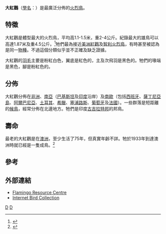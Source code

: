 {{Speciesbox
| taxon = Phoenicopterus roseus
| binomial_authority = [[彼得·西蒙·帕拉斯|Pallas]], 1811
| status = LC
| status_system = iucn3.1
| status_ref = <ref name="iucn">{{IUCN2008|assessors=BirdLife International|year=2008|id=144721|title=Phoenicopterus roseus|downloaded=17 April 2009}}</ref>
| image = Greater Flamingoes (Phoenicopterus roseus) W2 IMG_9616.jpg
| synonyms = * ''Phoenicopterus antiquorum''
}}

'''大紅鸛'''（[[學名|學名]]：''{{lang|la|Phoenicopterus roseus}}''）是最廣泛分佈的[[火烈鳥|火烈鳥]]。

==特徵==
大紅鸛是體型最大的火烈鳥，平均高1.1-1.5米，重2-4公斤。紀錄最大的雄鳥可以高達1.87米及重4.5公斤。<ref>{{Cite web |url=http://en.tourduvalat.org/content/download/7378/73859/version/2/file/All+About+Greater+Flamingo.pdf |title=All about Greater Flamingo |access-date=2010-03-29 |archive-date=2009-02-26 |archive-url=https://web.archive.org/web/20090226145743/http://en.tourduvalat.org/content/download/7378/73859/version/2/file/All+About+Greater+Flamingo.pdf |dead-url=yes }}</ref>牠們最為接近[[美洲紅鸛|美洲紅鸛]]及[[智利火烈鳥|智利火烈鳥]]，有時甚至被認為是同一[[物種|物種]]。不過這個分類似乎並不正確及缺乏證據。

大紅鸛的[[羽毛|羽毛]]主要是粉紅白色，翼底是紅色的，主及次飛羽是黑色的。牠們的喙端是黑色，腳是粉紅色的。

==分佈==
大紅鸛分佈在[[非洲|非洲]]、[[南亞|南亞]]（[[巴基斯坦|巴基斯坦]]及[[印度|印度]]沿岸）及[[南歐|南歐]]（包括[[西班牙|西班牙]]、[[薩丁尼亞島|薩丁尼亞島]]、[[阿爾巴尼亞|阿爾巴尼亞]]、[[土耳其|土耳其]]、[[希臘|希臘]]、[[塞浦路斯|塞浦路斯]]、[[葡萄牙|葡萄牙]]及[[法國|法國]]）。一些群落是短距離的[[候鳥|候鳥]]，經常分佈在北邊地方。牠們是印度[[古吉拉特邦|古吉拉特邦]]的邦鳥。

==壽命==
最老的大紅鸛是在[[澳洲|澳洲]]，至少生活了75年，但真實年齡不詳。牠於1933年到達澳洲時就已經是一隻成鳥。<ref>{{cite web |url=http://news.bbc.co.uk/2/hi/asia-pacific/7699092.stm |title=Australia youths "maul flamingo" |publisher=BBC News Online |accessdate=17 April 2009 |date=30 October 2008 |archive-date=2009-04-17 |archive-url=https://web.archive.org/web/20090417072514/http://news.bbc.co.uk/2/hi/asia-pacific/7699092.stm |dead-url=no }}</ref>

==參考==
{{reflist}}

==外部連結==
{{commons+cat|Phoenicopterus_roseus|大红鹳|Phoenicopterus_roseus}}
* [https://web.archive.org/web/20090413164043/http://www.flamingoresources.org/ Flamingo Resource Centre]
* [http://ibc.lynxeds.com/species/greater-flamingo-phoenicopterus-ruber Internet Bird Collection]{{Wayback|url=http://ibc.lynxeds.com/species/greater-flamingo-phoenicopterus-ruber |date=20100412081909 }}
{{Taxonbar}}
[[Category:火烈鳥科|D]]
[[Category:_1811年描述的鸟类|D]]